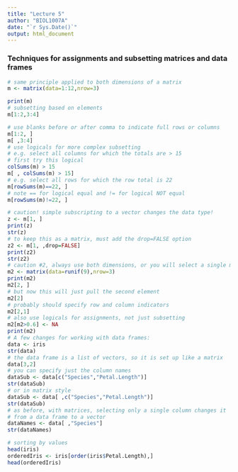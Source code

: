 ```yaml
---
title: "Lecture 5"
author: "BIOL1007A"
date: "`r Sys.Date()`"
output: html_document
---
```


### Techniques for assignments and subsetting matrices and data frames
```r
# same principle applied to both dimensions of a matrix
m <- matrix(data=1:12,nrow=3)

print(m)
# subsetting based on elements
m[1:2,3:4]

# use blanks before or after comma to indicate full rows or columns
m[1:2, ]    
m[ ,3:4]
# use logicals for more complex subsetting
# e.g. select all columns for which the totals are > 15
# first try this logical
colSums(m) > 15
m[ , colSums(m) > 15]
# e.g. select all rows for which the row total is 22
m[rowSums(m)==22, ]
# note == for logical equal and != for logical NOT equal
m[rowSums(m)!=22, ]

# caution! simple subscripting to a vector changes the data type!
z <- m[1, ]
print(z)
str(z)
# to keep this as a matrix, must add the drop=FALSE option
z2 <- m[1, ,drop=FALSE]
print(z2)
str(z2)
# caution #2, always use both dimensions, or you will select a single matrix element
m2 <- matrix(data=runif(9),nrow=3)
print(m2)
m2[2, ]
# but now this will just pull the second element
m2[2]
# probably should specify row and column indicators
m2[2,1]
# also use logicals for assignments, not just subsetting
m2[m2>0.6] <- NA
print(m2)
# A few changes for working with data frames:
data <- iris
str(data)
# the data frame is a list of vectors, so it is set up like a matrix
data[3,2]
# you can specify just the column names
dataSub <- data[c("Species","Petal.Length")]
str(dataSub)
# or in matrix style
dataSub <- data[ ,c("Species","Petal.Length")]
str(dataSub)
# as before, with matrices, selecting only a single column changes it
# from a data frame to a vector
dataNames <- data[ ,"Species"]
str(dataNames)

# sorting by values
head(iris)
orderedIris <- iris[order(iris$Petal.Length),]
head(orderedIris)

```




